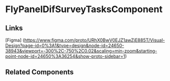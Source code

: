 <!-- fly-panel-dif-survey-tasks.stories.mdx -->


<Meta title="QTD Components/analysis/dif-surveys/dif-survey-create-wizard/dif-assign-task/fly-panel-dif-survey-tasks/README" component={FlyPanelDifSurveyTasksComponent} />

# FlyPanelDifSurveyTasksComponent

<ArgsTable of={FlyPanelDifSurveyTasksComponent} />

## Links

[Figma] (https://www.figma.com/proto/URhX0BwV0EJZ1awZjE885T/Visual-Design?page-id=0%3A1&type=design&node-id=24650-38943&viewport=-300%2C-750%2C0.02&scaling=min-zoom&starting-point-node-id=24650%3A36254&show-proto-sidebar=1)

## Related Components
